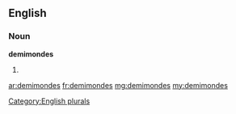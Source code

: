 ==English==

===Noun===
'''demimondes'''

# {{plural of|[[demimonde]]}}

[[Category:English plurals]]

[[ar:demimondes]]
[[fr:demimondes]]
[[mg:demimondes]]
[[my:demimondes]]
